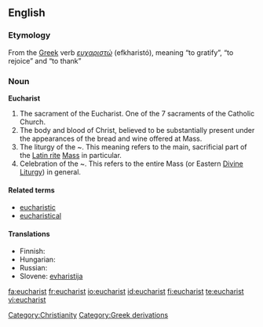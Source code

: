 ==English==

===Etymology===
From the [[Greek]] verb ''[[ευχαριστώ]]'' (efkharistó), meaning “to gratify”, “to rejoice” and “to thank”

===Noun===
<!-- proper noun? -->
'''Eucharist'''

# The sacrament of the Eucharist. One of the 7 sacraments of the Catholic Church.
# The body and blood of Christ, believed to be substantially present under the appearances of the bread and wine offered at Mass.
# The liturgy of the ~. This meaning refers to the main, sacrificial part of the [[Latin rite]] [[Mass]] in particular.
# Celebration of the ~. This refers to the entire Mass (or Eastern [[Divine Liturgy]]) in general. 

====Related terms====
*[[eucharistic]]
*[[eucharistical]]

====Translations====
* Finnish: {{t-|fi|ehtoollinen}}
* Hungarian: {{t+|hu|oltáriszentség}}
* Russian: {{t+|ru|причастие|n|tr=pričástije|sc=Cyrl}}
* Slovene: [[evharistija]] {{f}}

[[Category:Christianity]]
[[Category:Greek derivations]]

[[fa:eucharist]]
[[fr:eucharist]]
[[io:eucharist]]
[[id:eucharist]]
[[fi:eucharist]]
[[te:eucharist]]
[[vi:eucharist]]